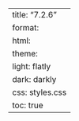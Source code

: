---
title: "7.2.6"
format:
    html:
        theme:
            light: flatly
            dark: darkly
        css: styles.css
        toc: true
---